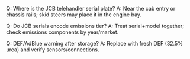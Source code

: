 Q: Where is the JCB telehandler serial plate?
A: Near the cab entry or chassis rails; skid steers may place it in the engine bay.

Q: Do JCB serials encode emissions tier?
A: Treat serial+model together; check emissions components by year/market.

Q: DEF/AdBlue warning after storage?
A: Replace with fresh DEF (32.5% urea) and verify sensors/connections.
